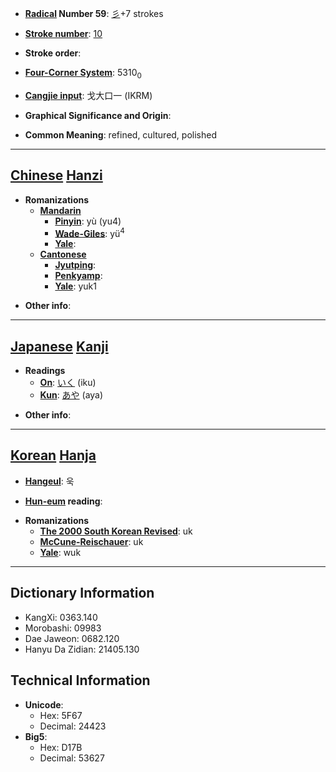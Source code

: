 * '''[[Wiktionary:Chinese radical index| Radical]] Number 59''': [[Wiktionary:Chinese radical index 彡|彡]]+7 strokes

* '''[[Wiktionary:Chinese total strokes index|Stroke number]]''': [[Wiktionary:Chinese total strokes index 10|10]]

* '''Stroke order''': 

* '''[[Wiktionary:Chinese four corner index|Four-Corner System]]''': 5310<sub>0</sub>

* '''[[Wiktionary:Chinese Cangjie index|Cangjie input]]''': 戈大口一 (IKRM)

* '''Graphical Significance and Origin''': 

* '''Common Meaning''': refined, cultured, polished

----

== [[Chinese]] [[Hanzi]] ==

* '''Romanizations'''
** '''[[Mandarin]]'''
*** '''[[Pinyin]]''': yù (yu4)
*** '''[[Wade-Giles]]''': yü<sup>4</sup>
*** '''[[Yale]]''': 
** '''[[Cantonese]]'''
*** '''[[Jyutping]]''':
*** '''[[Penkyamp]]''': 
*** '''[[Yale]]''': yuk1

* '''Other info''': 

----

== [[Japanese]] [[Kanji]] ==

* '''Readings'''
** '''[[On]]''': [[いく]] (iku)
** '''[[Kun]]''': [[あや]] (aya)

* '''Other info''':  

----

== [[Korean]] [[Hanja]] ==

* '''[[Hangeul]]''': 욱

* '''[[Hun-eum]] reading''': 

* '''Romanizations'''
** '''[[The 2000 South Korean Revised Romanization|The 2000 South Korean Revised]]''': uk
** '''[[McCune-Reischauer]]''': uk
** '''[[Yale]]''': wuk

----

== Dictionary Information ==

* KangXi: 0363.140
* Morobashi: 09983
* Dae Jaweon: 0682.120
* Hanyu Da Zidian: 21405.130

== Technical Information ==

* '''Unicode''':
** Hex: 5F67
** Decimal: 24423
* '''Big5''':
** Hex: D17B
** Decimal: 53627